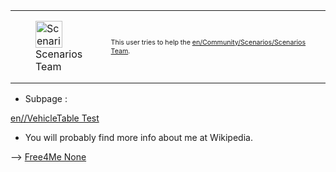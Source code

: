 {| cellspacing="0" align="right" style="width: 200px; color: #000000; background: #ffe496;"
| style="width: 43px;height: 43px;padding:0px;" |[[File:en/Archive/Community/Users/Scenarios team.png|43px|Scenarios Team]]
| style="font-size: 8pt; padding: 4pt; line-height: 1.25em;" | This user tries to help the [[en/Community/Scenarios/Scenarios Team]].
|}

* Subpage<!--(s)-->:
[[en//VehicleTable Test]]

* You will probably find more info about me at Wikipedia.

--> <!-- [[File:Redirect arrow without text.png]]--> [https://www.wikipedia.org/wiki/User:Jokes Free4Me None]